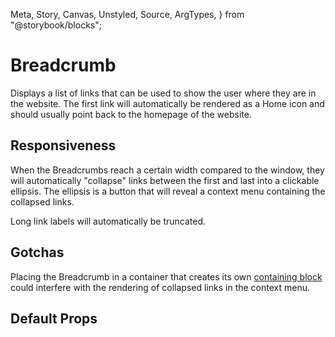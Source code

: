   Meta,
  Story,
  Canvas,
  Unstyled,
  Source,
  ArgTypes,
} from "@storybook/blocks";

<Meta title="Breadcrumb" of={BreadcrumbStories} />

# Breadcrumb

Displays a list of links that can be used to show the user where they are in the website. The first link will automatically be rendered as a Home icon and should usually point back to the homepage of the website.

<div
  style={{
    padding: "30px 20px",
    margin: "25px 0",
    border: "1px solid rgba(184, 196, 204, 1)",
  }}
>
  <Story of={BreadcrumbStories.BasicBreadcrumb} />
</div>

<Source />

## Responsiveness

When the Breadcrumbs reach a certain width compared to the window, they will automatically "collapse" links between the first and last into a clickable ellipsis. The ellipsis is a button that will reveal a context menu containing the collapsed links.

Long link labels will automatically be truncated.

## Gotchas

Placing the Breadcrumb in a container that creates its own [containing block](https://developer.mozilla.org/en-US/docs/Web/CSS/Containing_block#identifying_the_containing_block) could interfere with the rendering of collapsed links in the context menu.

## Default Props

<ArgTypes of={Breadcrumb} />
